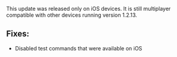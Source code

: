 This update was released only on iOS devices. It is still multiplayer compatible with other devices running version 1.2.13.  
  
## **Fixes:**

-   Disabled test commands that were available on iOS